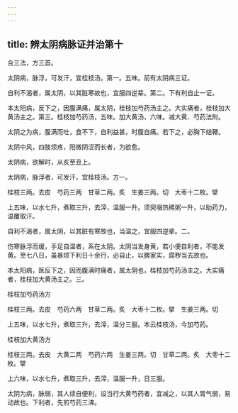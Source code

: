 ```yaml
---
---
---
```

title: 辨太阴病脉证并治第十
---



合三法，方三首。

太阴病，脉浮，可发汗，宜桂枝汤。第一。五味。前有太阴病三证。

自利不渴者，属太阴，以其脏寒故也，宜服四逆辈。第二。下有利自止一证。

本太阳病，反下之，因腹满痛，属太阴，桂枝加芍药汤主之。大实痛者，桂枝加大黄汤主之。第三。桂枝加芍药汤，五味。加大黄汤，六味。减大黄、芍药法附。

太阴之为病，腹满而吐，食不下，自利益甚，时腹自痛。若下之，必胸下结鞕。

太阴中风，四肢烦疼，阳微阴涩而长者，为欲愈。

太阴病，欲解时，从亥至丑上。

太阴病，脉浮者，可发汗，宜桂枝汤。方一。

桂枝三两。去皮　芍药三两　甘草二两。炙　生姜三两。切　大枣十二枚。擘

上五味，以水七升，煮取三升，去滓，温服一升。须臾啜热稀粥一升，以助药力，温覆取汗。

自利不渴者，属太阴，以其脏有寒故也，当温之，宜服四逆辈。二。

伤寒脉浮而缓，手足自温者，系在太阴。太阴当发身黄，若小便自利者，不能发黄。至七八日，虽暴烦下利日十余行，必自止，以脾家实，腐秽当去故也。

本太阳病，医反下之，因而腹满时痛者，属太阴也，桂枝加芍药汤主之。大实痛者，桂枝加大黄汤主之。三。

桂枝加芍药汤方

桂枝三两。去皮　芍药六两　甘草二两。炙　大枣十二枚。擘　生姜三两。切

上五味，以水七升，煮取三升，去滓，温分三服。本云桂枝汤，今加芍药。

桂枝加大黄汤方

桂枝三两。去皮　大黄二两　芍药六两　生姜三两。切　甘草二两。炙　大枣十二枚。擘

上六味，以水七升，煮取三升，去滓，温服一升，日三服。

太阴为病，脉弱，其人续自便利，设当行大黄芍药者，宜减之，以其人胃气弱，易动故也。下利者，先煎芍药三沸。